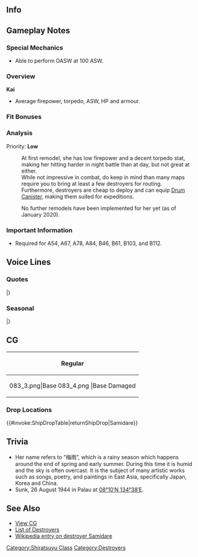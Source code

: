 ==Info==
{{KanmusuInfo|ID=083}}
{{KanmusuInfo|ID=083a}}

==Gameplay Notes==
===Special Mechanics===
* Able to perform OASW at 100 ASW.

===Overview===
'''Kai'''
* Average firepower, torpedo, ASW, HP and armour.

===Fit Bonuses===
{{:{{BASEPAGENAME}}/Equipment Bonuses}}
{{clear}}

===Analysis===
Priority: '''Low'''

:At first remodel, she has low firepower and a decent torpedo stat, making her hitting harder in night battle than at day, but not great at either.
:While not impressive in combat, do keep in mind than many maps require you to bring at least a few destroyers for routing.
:Furthermore, destroyers are cheap to deploy and can equip [[Drum Canister]], making them suited for expeditions.

:No further remodels have been implemented for her yet (as of January 2020).

===Important Information===
* Required for A54, A67, A78, A84, B46, B61, B103, and B112.

==Voice Lines==
===Quotes===
{{ShipquoteHeader}}
{{ShipquoteKai
|scenario = Introduction
|origin = 五月雨っていいます！よろしくお願いします。護衛任務はお任せください！
|translation = You can call me Samidare! Please take good care of me. Leave the escort missions to me!
|audio = Samidare-Introduction.ogg
}}
{{ShipquoteKai
|scenario = Library
|origin = 五月雨です。村雨・夕立・春雨とは第2駆逐隊でお友達でした。
あ、そうそう、輸送任務中に白露と衝突してしまったことも･･･ホント、私ってば、ドジでごめんなさい。
でも、頑張ります！
|translation = I'm Samidare. I was friends with Murasame, Yuudachi and Harusame in the 2nd Destroyer Division. 
Ah that's right, I collided with Shiratsuyu during a transport mission...<ref>During the [https://en.wikipedia.org/wiki/Battle_of_Empress_Augusta_Bay Battle of Empress Augusta Bay], she ended up colliding with Shiratsuyu during the battle.</ref> I'm really sorry for being such a klutz.
But I'll do my best!
|audio = Samidare-Library.ogg
}}
{{ShipquoteKai
|scenario = Secretary 1
|origin = 提督、一生懸命がんばります！
|translation = I'll do my very best, Admiral!
|audio = Samidare-Secretary_2.ogg
}}
{{ShipquoteKai
|scenario = Secretary 2
|origin = お任せ下さいね。
|translation = Please leave it to me.
|audio = Samidare-Secretary_1.ogg
}}
{{ShipquoteKai
|scenario = Secretary 3
|origin = そ…そんなに気になります？
|translation = A...are you that interested in me?
|audio = Samidare-Secretary_3.ogg
}}
{{ShipquoteKai
|scenario = Secretary Idle
|kai = yes
|origin = 夜になると時々思うんです。比叡さんごめんなさいって。でも、よ～く思い出せなくって…。なんだっけかな～？…もう少しで…。
|translation = When night falls, I sometimes remember. About apologising to Hiei-san. But, I can't quite remember... why? ...Just a little more...<ref>At the [https://en.wikipedia.org/wiki/Naval_Battle_of_Guadalcanal Naval Battle of Guadalcanal], she was part of Hiei's escort. But due to a complex formation, heavy fog and a squall; the fleet was scattered and Hiei was sunk.</ref>
|audio = Samidare-Idle.ogg
}}
{{ShipquoteKai
|scenario = Secretary (Married)
|kai = yes
|origin = 流石の提督も余り根を詰めるとドジっ子しちゃいますよ？ほらっ！休んで休んで！お茶いれてあげますね？待ってて！
|translation = Admiral, you'll become a klutz if you push yourself past your limits you know? See! Go get some rest! I'll get you some tea alright? Wait here!
|audio = Samidare-Wedding_Line.ogg
}}
{{ShipquoteKai
|scenario = Wedding
|origin = 提督、私、提督のこと、す…ぅぇ、いえ！これからも、頑張ります！
|translation = Admiral, I li... Uuu, no! I'll continue to do my best!
|audio = Samidare-Wedding.ogg
}}
{{ShipquoteKai
|scenario = Player's Score
|origin = お手紙が届きましたよ。
|translation = A letter has arrived.
|audio = Samidare-Looking_At_Scores.ogg
}}
{{ShipquoteKai
|scenario = Joining the Fleet
|origin = いよいよ私たちの出番ですね。
|translation = It's finally time for us to shine.
|audio = Samidare-Joining_A_Fleet.ogg
}}
{{ShipquoteKai
|scenario = Equipment 1
|origin = はい！わたし頑張っちゃいますから。<ref>Shared with Supply before Kai.</ref>
|translation = Yes! I'll do my best now.
|audio = Samidare-Equipment_1.ogg
}}
{{ShipquoteKai
|scenario = Equipment 2
|origin = 嬉しい、新しいわたしお見せします。
|translation = I'm happy. Let me show you the new me.
|audio = Samidare-Equipment_2.ogg
}}
{{ShipquoteKai
|scenario = Equipment 3
|origin = お任せください。<ref>Shared with Secretary Married before Kai.</ref>
|translation = Please leave it to me.
|audio = Samidare-Equipment_3.ogg
}}
{{ShipquoteKai
|scenario = Supply
|kai = yes
|origin = やったぁ！補給！
|translation = Alright! Supplies!
|audio = SamidareKai-Supply.ogg
}}
{{ShipquoteKai
|scenario = Docking (Minor Damage)
|origin = ふぅ…ちょっと休もうっと。
|translation = Fuu... I'll rest a while.
|audio = Samidare-Docking_Minor.ogg
}}
{{ShipquoteKai
|scenario = Docking (Major Damage)
|origin = もうだめぇ…ちょっとおやすみしますね…
|translation = I can't go on... I'll go take a short rest alright...
|audio = Samidare-Docking_Major.ogg
}}
{{ShipquoteKai
|scenario = Construction
|origin = あ…、新しい仲間？早く会いたいですね。
|translation = A... a new comrade? I want to meet her soon.
|audio = Samidare-Construction.ogg
}}
{{ShipquoteKai
|scenario = Returning from Sortie
|origin = 作戦完了ですね、お疲れさまでした。
|translation = Operation complete. Thanks for your hard work.
|audio = Samidare-Returning_From_Sortie.ogg
}}
{{ShipquoteKai
|scenario = Starting a Sortie
|origin = もうドジっ子なんて言わせませんから！
|translation = I won't let you call me a klutz anymore!
|audio = Samidare-Starting_A_Sortie.ogg
}}
{{ShipquoteKai
|scenario = Starting a Battle
|origin = やぁ！
|translation = Yah!
|audio = Samidare-Battle_Start.ogg
}}
{{ShipquoteKai
|scenario = Attack
|origin = たぁー！
|translation = Tah~!
|audio = Samidare-Attack.ogg
}}
{{ShipquoteKai
|scenario = Night Battle Attack 
|origin = 前衛はお任せ下さい。
|translation = Leave the vanguard duties to me.
|audio = Samidare-Night_Attack.ogg
}}
{{ShipquoteKai
|scenario = Night Battle
|origin = まだまだ、これからです。
|translation = It's not over yet, we're just starting!
|audio = Samidare-Night_Battle.ogg
}}
{{ShipquoteKai
|scenario = MVP
|origin = やったー！提督、見ててくれましたか？
|translation = Alright~! Did you see that, Admiral?
|audio = Samidare-MVP.ogg
}}
{{ShipquoteKai
|scenario = Minor Damage 1
|origin = あれぇっ？!
|translation = Whaa~?!
|audio = Samidare-Minor_Damage_1.ogg
}}
{{ShipquoteKai
|scenario = Minor Damage 2
|origin = うわあぁん、痛ぁい…！
|translation = Whoaaa, that hurt...!
|audio = Samidare-Minor_Damage_2.ogg
}}
{{ShipquoteKai
|scenario = Major Damage
|origin = な…なんでぇ？
|translation =Wh...why?
|audio = Samidare-Major_Damage.ogg
}}
{{ShipquoteKai
|scenario = Sunk
|origin = ごめんなさい…わたしここまでみたいです…
|translation = I'm sorry... Looks like this is as far as I go...
|audio = Samidare-Sunk.ogg
}}
|} <references/>

{{clear}}

===Seasonal===
{{SeasonalHeaderOld}}
{{SeasonalQuote
|scenario = [[Seasonal/Second_Anniversary|2nd Anniversary]]
|origin = 提督、今日は記念日ですね！素敵ですね！五月雨、いつもよりがんばっちゃいます！
|translation =	Today is the 2nd anniversary, Admiral! It’s amazing! I’ll work extra hard today!
|audio = 083_Samidare_2ndAnniv.mp3
|notes = 
}}
{{SeasonalQuote
|scenario = [[Seasonal/Rainy_Season_2015|Rainy Season 2015]]
|origin = 梅雨の季節、五月雨、結構好きなんです。なんかこう、雨の日って良くないですか？…ねっ。
|translation =	I really like the rainy season. You don’t think something like this is good? …Hey.
|audio = Samidare_Rainy_Secretary_1.ogg
|notes =
}}
{{SeasonalQuote
|scenario = [[Seasonal/Mid_Summer_Season_Update|Midsummer 2015]]
|origin = 夏ですね夏！提督、一緒に海に行きましょう。て、あぁ、毎日行ってますね。
|translation =	It’s summer now! Let’s go to the sea together, Admiral. Oh wait, we do that everyday.
|audio = Samidare_Mid_Summer.ogg
|notes =
}}
{{SeasonalQuote
|scenario = [[Seasonal/Christmas_2015|Christmas 2015]]
|origin = 提督、メリークリスマス！五月雨、ケーキをお持ちし…うお、あ！うわー！！ああ！！
|translation =	Merry Christmas, Admiral! I’ve made a cake for… Whoaaa! Wha!! Aaah!!
|audio = Samidare_Christmas_2015_Sec1.ogg
|notes =
}}
{{SeasonalQuote
|scenario = [[Seasonal/New_Year_2016|New Year 2016]]
|origin = あけましておめでとうございます！提督、新年も五月雨におまかせくらさい！はい！
|translation =	Happy New Year! Leave things to me this year too, Admiral! Yes!
|audio = Samidare_New_Years_Day_2016.ogg
|notes = 
}}
{{SeasonalQuote
|scenario = [[Seasonal/Valentine%27s_Day_2016|Valentine’s Day 2016]]
|origin = 提督、バ、バレンタインです！このチョコケーキを、どうぞ…って、あ、あれ!?　あぁぁ!!
|translation =	I-it’s Valentine’s, Admiral! This chocolate cake is for you… Ah, h-huh!? Aaaaah!!
|audio = Samidare_Valentine_Sec1.ogg
|notes = 
}}
|}<references/>

{{clear}}

==CG==
{| class="mw-collapsible mw-collapsed wikitable" style="width: 100%;"
!Regular
|-
|<gallery>
083_3.png|Base
083_4.png |Base Damaged
</gallery>
|}

=== Drop Locations ===
{{#invoke:ShipDropTable|returnShipDrop|Samidare}}

==Trivia==
*Her name refers to ”梅雨”, which is a rainy season which happens around the end of spring and early summer. During this time it is humid and the sky is often overcast. It is the subject of many artistic works such as songs, poetry, and paintings in East Asia, specifically Japan, Korea and China.
*Sunk, 26 August 1944 in Palau at [http://tools.wmflabs.org/geohack/geohack.php?pagename=Japanese_destroyer_Samidare&params=08_10_N_134_38_E_ 08°10′N 134°38′E].

==See Also==
*[[{{PAGENAMEE}}/Gallery|View {{PAGENAME}} CG]]
*[[EliteDD|List of Destroyers]]
*[[wikipedia:Japanese_destroyer_Samidare|Wikipedia entry on destroyer Samidare]]
 {{shiplist}}
[[Category:Shiratsuyu Class]]
[[Category:Destroyers]]
